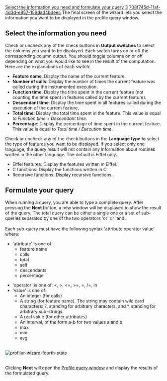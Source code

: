 [[Property:title|Select the information you need and formulate your query]]
[[Property:weight|3]]
[[Property:uuid|708f745d-11af-4d3d-e857-159dad4bdeec]]
The final screen of the wizard lets you select the information you want to be displayed in the profile query window.

==Select the information you need==

Check or uncheck any of the check buttons in '''Output switches''' to select the columns you want to be displayed. Each switch turns on or off the corresponding column output. You should toggle columns on or off depending on what you would like to see in the result of the computation. Here are the explanations of each switch: 
*  '''Feature name''': Display the name of the current feature. 
*  '''Number of calls''': Display the number of times the current feature was called during the instrumented execution. 
*  '''Function time''': Display the time spent in the current feature (not counting the time spent in features called by the current feature). 
*  '''Descendant time''': Display the time spent in all features called during the execution of the current feature. 
*  '''Total time''': Display the total time spent in the feature. This value is equal to ''Function time + Descendant time''. 
*  '''Percentage''': Display the percentage of time spent in the current feature. This value is equal to ''Total time / Execution time''. 

Check or uncheck any of the check buttons in the '''Language type''' to select the type of features you want to be displayed. If you select only one language, the query result will not contain any information about routines written in the other language. The default is Eiffel only. 
* Eiffel features: Display the features written in Eiffel.
* C functions: Display the functions written in C.
* Recursive functions: Display recursive functions.

==Formulate your query==

When running a query, you are able to type a complete query. After pressing the '''Next''' button, a new window will be displayed to show the result of the query. The total query can be either a single one or a set of sub-queries separated by one of the two operators 'or' or 'and'. <br/>
<br/>
Each sub-query must have the following syntax 'attribute operator value' where: 
* 'attribute' is one of: 
** feature name
** calls
** total
** self
** descendants
** percentage

* 'operator' is one of: <, >, <=, >=, =, /=, in
* 'value' is one of: 
** An integer (for calls)
** A string (for feature name). The string may contain wild card characters: ?, standing for arbitrary characters, and *, standing for arbitrary sub-strings.
** A real value (for other attributes)
** An interval, of the form a-b for two values a and b.
** max
** min
** avg


<br/>
 [[Image:profiler-wizard-fourth-state]]  <br/>
<br/>


Clicking '''Next''' will open the [[Profile query window|Profile query window]]  and display the results of the formulated query. 
<br/>

{{seealso| '''See Also''' <br/>
[[Profiler wizard: Introduction|How the Profiler wizard works]]  <br/>
[[Profiling|How to profile a system]]  }}




